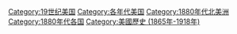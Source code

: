{{DecadeCategoryNav|decade=1880|topic=美国}}

[[Category:19世纪美国|Category:19世纪美国]]
[[Category:各年代美国|Category:各年代美国]]
[[Category:1880年代北美洲|Category:1880年代北美洲]]
[[Category:1880年代各国|Category:1880年代各国]]
[[Category:美國歷史_(1865年-1918年)|Category:美國歷史 (1865年-1918年)]]